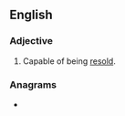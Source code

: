 ==English==

===Adjective===
{{en-adj|-}}

# Capable of being [[resell|resold]].

===Anagrams===
* {{anagrams|en|be all ears|laserable}}